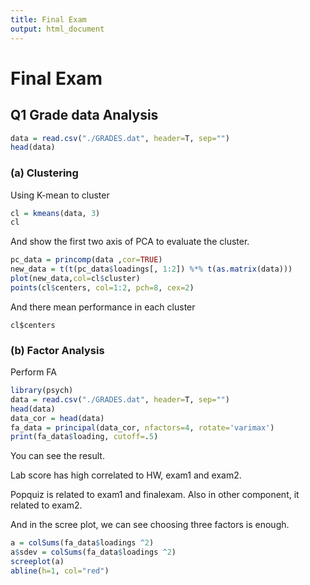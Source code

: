 ```yaml
---
title: Final Exam
output: html_document
---
```


# Final Exam

## Q1 Grade data Analysis
``` R
data = read.csv("./GRADES.dat", header=T, sep="")
head(data)
```


### (a) Clustering

Using K-mean to cluster
``` R
cl = kmeans(data, 3)
cl
```

And show the first two axis of PCA to evaluate the cluster.
``` r
pc_data = princomp(data ,cor=TRUE)
new_data = t(t(pc_data$loadings[, 1:2]) %*% t(as.matrix(data)))
plot(new_data,col=cl$cluster)
points(cl$centers, col=1:2, pch=8, cex=2)
```

And there mean performance in each cluster
```
cl$centers
```

### (b) Factor Analysis

Perform FA

``` r
library(psych)
data = read.csv("./GRADES.dat", header=T, sep="")
head(data)
data_cor = head(data)
fa_data = principal(data_cor, nfactors=4, rotate='varimax')
print(fa_data$loading, cutoff=.5)
```

You can see the result.

Lab score has high correlated to HW, exam1 and exam2.

Popquiz is related to exam1 and finalexam. Also in other component, it related to exam2.

And in the scree plot, we can see choosing three factors is enough.

``` r
a = colSums(fa_data$loadings ^2)
a$sdev = colSums(fa_data$loadings ^2)
screeplot(a)
abline(h=1, col="red")
```

